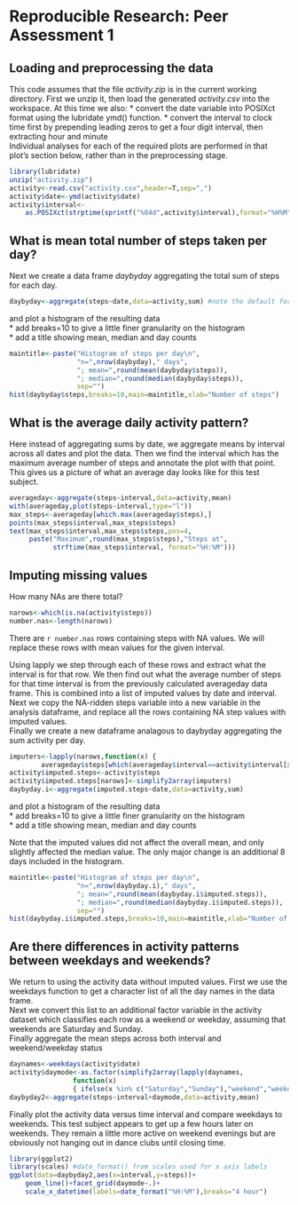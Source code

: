 # Reproducible Research: Peer Assessment 1


## Loading and preprocessing the data
This code assumes that the file *activity.zip* is in the current working directory. 
First we unzip it, then load the generated *activity.csv* into the workspace.
At this time we also:
* convert the date variable into POSIXct format using the lubridate ymd() function.
* convert the interval to clock time first by prepending leading zeros to get a
 four digit interval, then extracting hour and minute  
Individual analyses for each of the required plots are performed in that plot's section below, rather than in the preprocessing stage.


```r
library(lubridate)
unzip("activity.zip")
activity<-read.csv("activity.csv",header=T,sep=",")
activity$date<-ymd(activity$date)
activity$interval<-
    as.POSIXct(strptime(sprintf("%04d",activity$interval),format="%H%M"))
```


## What is mean total number of steps taken per day?
Next we create a data frame *daybyday* aggregating the total sum of steps for each day.

```r
daybyday<-aggregate(steps~date,data=activity,sum) #note the default for aggregate is to ignore NA values
```
and plot a histogram of the resulting data  
* add breaks=10 to give a little finer granularity on the histogram  
* add a title showing mean, median and day counts
```r
maintitle<-paste("Histogram of steps per day\n",
                 "n=",nrow(daybyday)," days",
                 "; mean=",round(mean(daybyday$steps)),
                 "; median=",round(median(daybyday$steps)),
                 sep="")
hist(daybyday$steps,breaks=10,main=maintitle,xlab="Number of steps")
```
## What is the average daily activity pattern?
Here instead of aggregating sums by date, we aggregate means by interval across all dates and plot the data. Then we find the interval which has the maximum average number of steps and annotate the plot with that point. This gives us a picture of what an average day looks like for this test subject.
```r
averageday<-aggregate(steps~interval,data=activity,mean)
with(averageday,plot(steps~interval,type="l"))
max_steps<-averageday[which.max(averageday$steps),]
points(max_steps$interval,max_steps$steps)
text(max_steps$interval,max_steps$steps,pos=4,
     paste("Maximum",round(max_steps$steps),"Steps at",
           strftime(max_steps$interval, format="%H:%M")))
```


## Imputing missing values
How many NAs are there total?
```r
narows<-which(is.na(activity$steps))
number.nas<-length(narows)
```
There are `r number.nas` rows containing steps with NA values. We will replace these rows with mean values for the given interval.  


Using lapply we step through each of these rows and extract what the interval is for that row. We then find out what the average number of steps for that time interval is from the previously calculated averageday data frame. This is combined into a list of imputed values by date and interval.  
Next we copy the NA-ridden steps variable into a new variable in the analysis dataframe, and replace all the rows containing NA step values with imputed values.  
Finally we create a new dataframe analagous to daybyday aggregating the sum activity per day.

```r
imputers<-lapply(narows,function(x) {
        averageday$steps[which(averageday$interval==activity$interval[x])]})
activity$imputed.steps<-activity$steps
activity$imputed.steps[narows]<-simplify2array(imputers)
daybyday.i<-aggregate(imputed.steps~date,data=activity,sum)
```
and plot a histogram of the resulting data  
* add breaks=10 to give a little finer granularity on the histogram  
* add a title showing mean, median and day counts

Note that the imputed values did not affect the overall mean, and only slightly affected the median value. The only major change is an additional 8 days included in the histogram. 
```r

maintitle<-paste("Histogram of steps per day\n",
                 "n=",nrow(daybyday.i)," days",
                 "; mean=",round(mean(daybyday.i$imputed.steps)),
                 "; median=",round(median(daybyday.i$imputed.steps)),
                 sep="")
hist(daybyday.i$imputed.steps,breaks=10,main=maintitle,xlab="Number of steps")
```
## Are there differences in activity patterns between weekdays and weekends?
We return to using the activity data without imputed values. First we use the weekdays function to get a character list of all the day names in the data frame.  
Next we convert this list to an additional factor variable in the activity dataset which classifies each row as a weekend or weekday, assuming that weekends are Saturday and Sunday.  
Finally aggregate the mean steps across both interval and weekend/weekday status
```r
daynames<-weekdays(activity$date)
activity$daymode<-as.factor(simplify2array(lapply(daynames,
                function(x)
                { ifelse(x %in% c("Saturday","Sunday"),"weekend","weekday")})))
daybyday2<-aggregate(steps~interval+daymode,data=activity,mean)
```
Finally plot the activity data versus time interval and compare weekdays to weekends. This test subject appears to get up a few hours later on weekends. They remain a little more active on weekend evenings but are obviously not hanging out in dance clubs until closing time. 
```r
library(ggplot2)
library(scales) #date_format() from scales used for x axis labels
ggplot(data=daybyday2,aes(x=interval,y=steps))+  
    geom_line()+facet_grid(daymode~.)+  
    scale_x_datetime(labels=date_format("%H:%M"),breaks="4 hour")
```